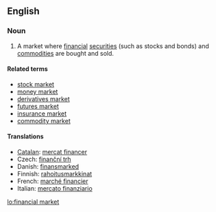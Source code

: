 {{wikipedia}}
==English==

===Noun===
{{en-noun|s|sg=[[financial]] [[market]]}}

# A market where [[financial]] [[securities]] (such as stocks and bonds) and [[commodity|commodities]] are bought and sold.

====Related terms====
* [[stock market]]
* [[money market]]
* [[derivatives market]]
* [[futures market]]
* [[insurance market]]
* [[commodity market]]

====Translations====
{{trans-top|financial market}}
*[[Catalan]]: [[mercat financer]]
* Czech: [[finanční trh]] {{m}}
*Danish: [[finansmarked]] {{n}}
*Finnish: [[rahoitus]][[markkina]]t
*French: [[marché financier]]
*Italian: [[mercato finanziario]] {{m}}
{{trans-mid}}
{{trans-bottom}}

[[lo:financial market]]